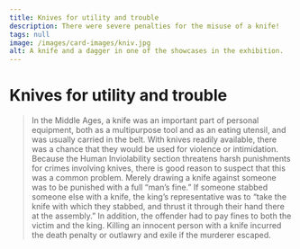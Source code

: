```yaml
---
title: Knives for utility and trouble
description: There were severe penalties for the misuse of a knife!
tags: null
image: /images/card-images/kniv.jpg
alt: A knife and a dagger in one of the showcases in the exhibition.
---
```



# Knives for utility and trouble

<Blockquote
    quote='“If the person who was stabbed innocent dies, then the one who stabbed can be killed with impunity.”'
    footer='Human Inviolability section, chapter 15' />


<Container stil="initial side">
    In the Middle Ages, a knife was an important part of personal equipment, both as a multipurpose tool and as an eating utensil, and was usually carried in the belt. 
    With knives readily available, there was a chance that they would be used for violence or intimidation. 
    Because the Human Inviolability section threatens harsh punishments for crimes involving knives, there is good reason to suspect that this was a common problem. 
    Merely drawing a knife against someone was to be punished with a full “man’s fine.” If someone stabbed someone else with a knife, the king’s representative was to “take the knife with which they stabbed, and thrust it through their hand there at the assembly.” In addition, the offender had to pay fines to both the victim and the king. 
    Killing an innocent person with a knife incurred the death penalty or outlawry and exile if the murderer escaped.
</Container>

<Work id="ubb-diplom-0034" />
